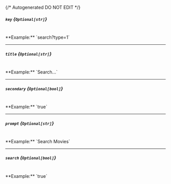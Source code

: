 {/* Autogenerated DO NOT EDIT  */}
##### `key` *{`Optional[str]`}*
<br/>
**Example:** `search?type=1`

---
##### `title` *{`Optional[str]`}*
<br/>
**Example:** `Search...`

---
##### `secondary` *{`Optional[bool]`}*
<br/>
**Example:** `true`

---
##### `prompt` *{`Optional[str]`}*
<br/>
**Example:** `Search Movies`

---
##### `search` *{`Optional[bool]`}*
<br/>
**Example:** `true`


